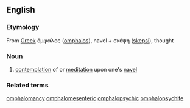 ==English==

===Etymology===
From [[Greek]] όμφαλος ([[omphalos]]), navel + σκέψη ([[skepsi]]), thought

===Noun===
# [[contemplate|contemplation]] of or [[meditate|meditation]] upon one's [[navel]]

===Related terms=== <!-- Morphologically related, non-derived terms, and not in the etymology -->
[[omphalomancy]]
[[omphalomesenteric]]
[[omphalopsychic]]
[[omphalopsychite]]